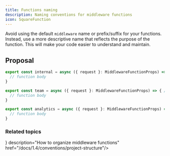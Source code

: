 ```yaml
---
title: Functions naming
description: Naming conventions for middleware functions
icon: SquareFunction
---
```



Avoid using the default `middleware` name or prefix/suffix for your functions. Instead, use a more descriptive name that reflects the purpose of the function. This will make your code easier to understand and maintain.

## Proposal

```ts title="/app/(internal)/_middleware.ts" /internal/
export const internal = async ({ request }: MiddlewareFunctionProps) => { // [!code focus]
  // function body
}
```

```ts title="/app/(team)/t/_middleware.ts" /team/
export const team = async ({ request }: MiddlewareFunctionProps) => { // [!code focus]
  // function body
}
```

```ts title="/app/_middleware.ts" /analytics/
export const analytics = async ({ request }: MiddlewareFunctionProps) => { // [!code focus]
  // function body
}
```

### Related topics

<Cards>
  <Card title="Project structure" icon={<FolderIcon/>} description="How to organize middleware functions" href="/docs/1.4/conventions/project-structure"/>
</Cards>
